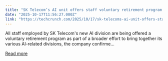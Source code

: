 ```yaml
---
title: "SK Telecom’s AI unit offers staff voluntary retirement program just weeks after launch"
date: "2025-10-17T11:56:27.000Z"
link: "https://techcrunch.com/2025/10/17/sk-telecoms-ai-unit-offers-staff-voluntary-retirement-program-just-weeks-after-launch/"
---
```


All staff employed by SK Telecom's new AI division are being offered a voluntary retirement program as part of a broader effort to bring together its various AI-related divisions, the company confirme...

[Read more](https://techcrunch.com/2025/10/17/sk-telecoms-ai-unit-offers-staff-voluntary-retirement-program-just-weeks-after-launch/)
